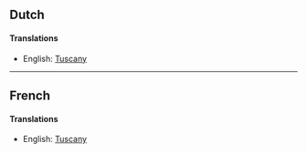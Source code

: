 ==Dutch==
====Translations====
*English: [[Tuscany]]

----

==French==
====Translations====
*English: [[Tuscany]]